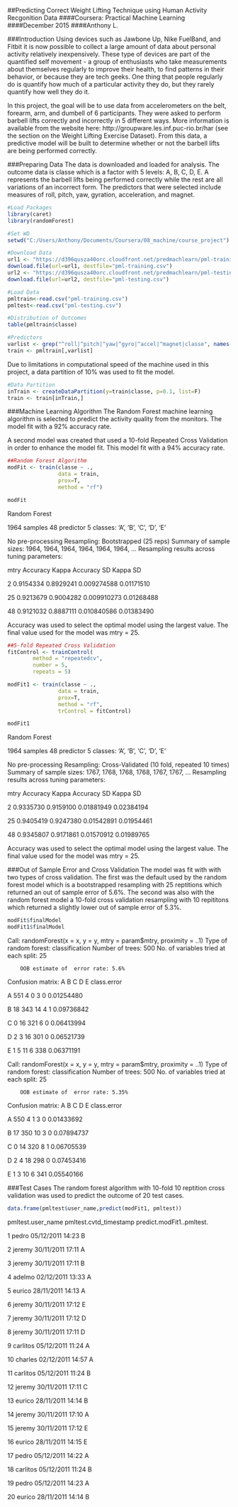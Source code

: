 ##Predicting Correct Weight Lifting Technique using Human Activity Recgonition Data
####Coursera: Practical Machine Learning
####December 2015
####Anthony L.


###Introduction
Using devices such as Jawbone Up, Nike FuelBand, and Fitbit it is now possible to collect a large amount of data about personal activity relatively inexpensively. These type of devices are part of the quantified self movement - a group of enthusiasts who take measurements about themselves regularly to improve their health, to find patterns in their behavior, or because they are tech geeks. One thing that people regularly do is quantify how much of a particular activity they do, but they rarely quantify how well they do it.

In this project, the goal will be to use data from accelerometers on the belt, forearm, arm, and dumbell of 6 participants. They were asked to perform barbell lifts correctly and incorrectly in 5 different ways. More information is available from the website here: http://groupware.les.inf.puc-rio.br/har (see the section on the Weight Lifting Exercise Dataset). From this data, a predictive model will be built to determine whether or not the barbell lifts are being performed correctly.

###Preparing Data
The data is downloaded and loaded for analysis. The outcome data is classe which is a factor with 5 levels: A, B, C, D, E. A represents the barbell lifts being performed correctly while the rest are all variations of an incorrect form. The predictors that were selected include measures of roll, pitch, yaw, gyration, acceleration, and magnet.

```r
#Load Packages
library(caret)
library(randomForest)
```

```r
#Set WD
setwd("C:/Users/Anthony/Documents/Coursera/08_machine/course_project")

#Download Data
url1 <- "https://d396qusza40orc.cloudfront.net/predmachlearn/pml-training.csv"
download.file(url=url1, destfile="pml-training.csv")
url2 <- "https://d396qusza40orc.cloudfront.net/predmachlearn/pml-testing.csv"
download.file(url=url2, destfile="pml-testing.csv")

#Load Data
pmltrain<-read.csv("pml-training.csv")
pmltest<-read.csv("pml-testing.csv")

#Distribution of Outcomes
table(pmltrain$classe)

#Predictors
varlist <- grep("^roll|^pitch|^yaw|^gyro|^accel|^magnet|classe", names(pmltrain))
train <- pmltrain[,varlist]
```

Due to limitations in computational speed of the machine used in this project, a data partition of 10% was used to fit the model.

```r
#Data Partition
inTrain <- createDataPartition(y=train$classe, p=0.1, list=F)
train <- train[inTrain,]
```


###Machine Learning Algorithm
The Random Forest machine learning algorithm is selected to predict the activity quality from the monitors. The model fit with a 92% accuracy rate.

A second model was created that used a 10-fold Repeated Cross Validation in order to enhance the model fit. This model fit with a 94% accuracy rate.


```r
##Random Forest Algorithm
modFit <- train(classe ~ .,
                data = train,
                prox=T,
                method = "rf")

modFit
```

Random Forest 

1964 samples
  48 predictor
   5 classes: 'A', 'B', 'C', 'D', 'E' 

No pre-processing
Resampling: Bootstrapped (25 reps) 
Summary of sample sizes: 1964, 1964, 1964, 1964, 1964, 1964, ... 
Resampling results across tuning parameters:

  mtry  Accuracy   Kappa      Accuracy SD  Kappa SD  
  
   2    0.9154334  0.8929241  0.009274588  0.01171510
   
  25    0.9213679  0.9004282  0.009910273  0.01268488
  
  48    0.9121032  0.8887111  0.010840586  0.01383490

Accuracy was used to select the optimal model using  the largest value.
The final value used for the model was mtry = 25. 



```r
##5-fold Repeated Cross Validation
fitControl <- trainControl(
        method = "repeatedcv",
        number = 5,
        repeats = 5)

modFit1 <- train(classe ~ .,
                data = train,
                prox=T,
                method = "rf",
                trControl = fitControl)

modFit1
```

Random Forest 

1964 samples
  48 predictor
   5 classes: 'A', 'B', 'C', 'D', 'E' 

No pre-processing
Resampling: Cross-Validated (10 fold, repeated 10 times) 
Summary of sample sizes: 1767, 1768, 1768, 1768, 1767, 1767, ... 
Resampling results across tuning parameters:

  mtry  Accuracy   Kappa      Accuracy SD  Kappa SD  
  
   2    0.9335730  0.9159100  0.01881949   0.02384194
   
  25    0.9405419  0.9247380  0.01542891   0.01954461
  
  48    0.9345807  0.9171861  0.01570912   0.01989765

Accuracy was used to select the optimal model using  the largest value.
The final value used for the model was mtry = 25. 

###Out of Sample Error and Cross Validation
The model was fit with with two types of cross validation. The first was the default used by the random forest model which is a bootstrapped resampling with 25 reptitions which returned an out of sample error of 5.6%. The second was also with the random forest model a 10-fold cross validation resampling with 10 repititons which returned a slightly lower out of sample error of 5.3%.

```r
modFit$finalModel
modFit1$finalModel
```

Call:
 randomForest(x = x, y = y, mtry = param$mtry, proximity = ..1) 
               Type of random forest: classification
                     Number of trees: 500
No. of variables tried at each split: 25

        OOB estimate of  error rate: 5.6%
Confusion matrix:
    A   B   C   D   E class.error
    
A 551   4   0   3   0  0.01254480

B  18 343  14   4   1  0.09736842

C   0  16 321   6   0  0.06413994

D   2   3  16 301   0  0.06521739

E   1   5  11   6 338  0.06371191


Call:
 randomForest(x = x, y = y, mtry = param$mtry, proximity = ..1) 
               Type of random forest: classification
                     Number of trees: 500
No. of variables tried at each split: 25

        OOB estimate of  error rate: 5.35%
Confusion matrix:
    A   B   C   D   E class.error
    
A 550   4   1   3   0  0.01433692

B  17 350  10   3   0  0.07894737

C   0  14 320   8   1  0.06705539

D   2   4  18 298   0  0.07453416

E   1   3  10   6 341  0.05540166


###Test Cases
The random forest algorithm with 10-fold 10 reptition cross validation was used to predict the outcome of 20 test cases.

```r
data.frame(pmltest$user_name,predict(modFit1, pmltest))
```

  pmltest.user_name pmltest.cvtd_timestamp predict.modFit1..pmltest.
  
1              pedro       05/12/2011 14:23                         B

2             jeremy       30/11/2011 17:11                         A

3             jeremy       30/11/2011 17:11                         B

4             adelmo       02/12/2011 13:33                         A

5             eurico       28/11/2011 14:13                         A

6             jeremy       30/11/2011 17:12                         E

7             jeremy       30/11/2011 17:12                         D

8             jeremy       30/11/2011 17:11                         D

9           carlitos       05/12/2011 11:24                         A

10           charles       02/12/2011 14:57                         A

11          carlitos       05/12/2011 11:24                         B

12            jeremy       30/11/2011 17:11                         C

13            eurico       28/11/2011 14:14                         B

14            jeremy       30/11/2011 17:10                         A

15            jeremy       30/11/2011 17:12                         E

16            eurico       28/11/2011 14:15                         E

17             pedro       05/12/2011 14:22                         A

18          carlitos       05/12/2011 11:24                         B

19             pedro       05/12/2011 14:23                         A

20            eurico       28/11/2011 14:14                         B